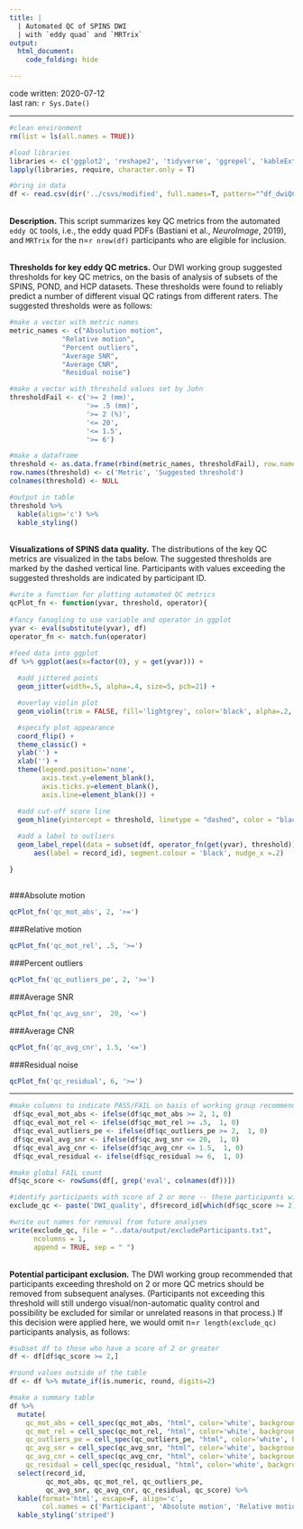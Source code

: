 ```yaml
---
title: |
  | Automated QC of SPINS DWI 
  | with `eddy quad` and `MRTrix`
output:
  html_document:
    code_folding: hide

---
```


code written: 2020-07-12     
last ran: `r Sys.Date()`   

-----

```r

#clean environment
rm(list = ls(all.names = TRUE))

#load libraries
libraries <- c('ggplot2', 'reshape2', 'tidyverse', 'ggrepel', 'kableExtra') 
lapply(libraries, require, character.only = T) 

#bring in data
df <- read.csv(dir('../csvs/modified', full.names=T, pattern="^df_dwiQC")) #422

```

<br>
__Description.__ This script summarizes key QC metrics from the automated `eddy QC` tools, i.e., the eddy quad PDFs (Bastiani et al., _NeuroImage_, 2019), and `MRTrix` for the n=`r nrow(df)` participants who are eligible for inclusion.

<br>
__Thresholds for key eddy QC metrics.__ Our DWI working group suggested thresholds for key QC metrics, on the basis of analysis of subsets of the SPINS, POND, and HCP datasets. These thresholds were found to reliably predict a number of different visual QC ratings from different raters. The suggested thresholds were as follows:

```r

#make a vector with metric names
metric_names <- c("Absolution motion", 
             "Relative motion", 
             "Percent outliers", 
             "Average SNR", 
             "Average CNR",
             "Residual noise")

#make a vector with threshold values set by John
thresholdFail <- c('>= 2 (mm)', 
                   '>= .5 (mm)', 
                   '>= 2 (%)',
                   '<= 20', 
                   '<= 1.5',
                   '>= 6')

#make a dataframe
threshold <- as.data.frame(rbind(metric_names, thresholdFail), row.names = F, header = F)
row.names(threshold) <- c('Metric', 'Suggested threshold')
colnames(threshold) <- NULL

#output in table
threshold %>%
  kable(align='c') %>%
  kable_styling()

```

<br>
__Visualizations of SPINS data quality.__ The distributions of the key QC metrics are visualized in the tabs below. The suggested thresholds are marked by the dashed vertical line. Participants with values exceeding the suggested thresholds are indicated by participant ID. 

```r

#write a function for plotting automated QC metrics
qcPlot_fn <- function(yvar, threshold, operator){
  
#fancy fanagling to use variable and operator in ggplot
yvar <- eval(substitute(yvar), df)
operator_fn <- match.fun(operator)

#feed data into ggplot 
df %>% ggplot(aes(x=factor(0), y = get(yvar))) +
  
  #add jittered points 
  geom_jitter(width=.5, alpha=.4, size=5, pch=21) +

  #overlay violin plot
  geom_violin(trim = FALSE, fill='lightgrey', color='black', alpha=.2, color = NA) +

  #specify plot appearance
  coord_flip() +
  theme_classic() +
  ylab('') +
  xlab('') +
  theme(legend.position='none',
        axis.text.y=element_blank(),
        axis.ticks.y=element_blank(),
        axis.line=element_blank()) +

  #add cut-off score line
  geom_hline(yintercept = threshold, linetype = "dashed", color = "black") +
  
  #add a label to outliers
  geom_label_repel(data = subset(df, operator_fn(get(yvar), threshold)),
      aes(label = record_id), segment.colour = 'black', nudge_x =.2)

}

```
## {.tabset}

###Absolute motion 
```r
qcPlot_fn('qc_mot_abs', 2, '>=')
```

###Relative motion
```r
qcPlot_fn('qc_mot_rel', .5, '>=')
```

###Percent outliers
```r
qcPlot_fn('qc_outliers_pe', 2, '>=')
```

###Average SNR
```r
qcPlot_fn('qc_avg_snr',  20, '<=')
```

###Average CNR
```r
qcPlot_fn('qc_avg_cnr', 1.5, '<=')
```

###Residual noise 
```r
qcPlot_fn('qc_residual', 6, '>=')
```
</div>

-----

```r

#make columns to indicate PASS/FAIL on basis of working group recommendations
 df$qc_eval_mot_abs <- ifelse(df$qc_mot_abs >= 2, 1, 0)
 df$qc_eval_mot_rel <- ifelse(df$qc_mot_rel >= .5,  1, 0)
 df$qc_eval_outliers_pe <- ifelse(df$qc_outliers_pe >= 2,  1, 0)
 df$qc_eval_avg_snr <- ifelse(df$qc_avg_snr <= 20,  1, 0)
 df$qc_eval_avg_cnr <- ifelse(df$qc_avg_cnr <= 1.5,  1, 0)
 df$qc_eval_residual <- ifelse(df$qc_residual >= 6,  1, 0)

#make global FAIL count
df$qc_score <- rowSums(df[, grep('eval', colnames(df))])

#identify participants with score of 2 or more -- these participants will be removed
exclude_qc <- paste('DWI_quality', df$record_id[which(df$qc_score >= 2)])

#write out names for removal from future analyses
write(exclude_qc, file = "..data/output/excludeParticipants.txt",
      ncolumns = 1,
      append = TRUE, sep = " ")

```

<br>
__Potential participant exclusion.__ The DWI working group recommended that participants exceeding threshold on 2 or more QC metrics should be removed from subsequent analyses. (Participants not exceeding this threshold will still undergo visual/non-automatic quality control and possibility be excluded for similar or unrelated reasons in that process.) If this decision were applied here, we would omit n=`r length(exclude_qc)` participants analysis, as follows:

```r

#subset df to those who have a score of 2 or greater
df <- df[df$qc_score >= 2,]

#round values outside of the table
df <- df %>% mutate_if(is.numeric, round, digits=2)

#make a summary table
df %>%
  mutate(
    qc_mot_abs = cell_spec(qc_mot_abs, "html", color='white', background=ifelse(qc_mot_abs >=.2, "red", "green")),
    qc_mot_rel = cell_spec(qc_mot_rel, "html", color='white', background=ifelse(qc_mot_rel >= .5, "red", "green")),
    qc_outliers_pe = cell_spec(qc_outliers_pe, "html", color='white', background=ifelse(qc_outliers_pe >=2, "red", "green")),
    qc_avg_snr = cell_spec(qc_avg_snr, "html", color='white', background=ifelse(qc_avg_snr <=20, "red", "green")),
    qc_avg_cnr = cell_spec(qc_avg_cnr, "html", color='white', background=ifelse(qc_avg_cnr <=1.5, "red", "green")),
    qc_residual = cell_spec(qc_residual, "html", color='white', background=ifelse(qc_residual >=6, "red", "green"))) %>%
  select(record_id,
         qc_mot_abs, qc_mot_rel, qc_outliers_pe,
         qc_avg_snr, qc_avg_cnr, qc_residual, qc_score) %>%
  kable(format='html', escape=F, align='c', 
        col.names = c('Participant', 'Absolute motion', 'Relative motion', 'Percent outliers', 'Average SNR', 'Average CNR', 'Residual noise', 'Flag count')) %>%
  kable_styling('striped')

```


